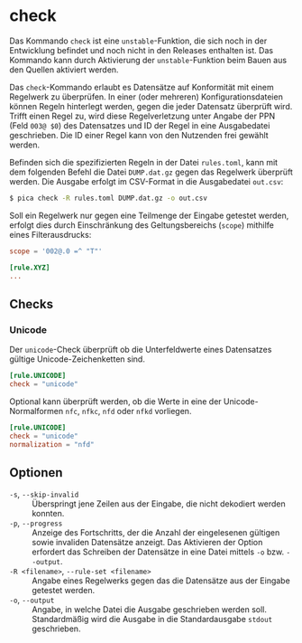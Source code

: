 # check {.unnumbered}

::: {.callout-warning}
Das Kommando `check` ist eine `unstable`-Funktion, die sich noch in der
Entwicklung befindet und noch nicht in den Releases enthalten ist. Das
Kommando kann durch Aktivierung der `unstable`-Funktion beim Bauen aus
den Quellen aktiviert werden.
:::

Das `check`-Kommando erlaubt es Datensätze auf Konformität mit einem
Regelwerk zu überprüfen. In einer (oder mehreren) Konfigurationsdateien
können Regeln hinterlegt werden, gegen die jeder Datensatz überprüft
wird. Trifft einen Regel zu, wird diese Regelverletzung unter Angabe
der PPN (Feld `003@ $0`) des Datensatzes und ID der Regel in eine
Ausgabedatei geschrieben. Die ID einer Regel kann von den Nutzenden
frei gewählt werden.

Befinden sich die spezifizierten Regeln in der Datei `rules.toml`, kann
mit dem folgenden Befehl die Datei `DUMP.dat.gz` gegen das Regelwerk
überprüft werden. Die Ausgabe erfolgt im CSV-Format in die Ausgabedatei
`out.csv`:

```.bash
$ pica check -R rules.toml DUMP.dat.gz -o out.csv
```

Soll ein Regelwerk nur gegen eine Teilmenge der Eingabe getestet werden,
erfolgt dies durch Einschränkung des Geltungsbereichs (`scope`) mithilfe
eines Filterausdrucks:

```.toml
scope = '002@.0 =^ "T"'

[rule.XYZ]
...
````


## Checks

### Unicode

Der `unicode`-Check überprüft ob die Unterfeldwerte eines Datensatzes
gültige Unicode-Zeichenketten sind.

```.toml
[rule.UNICODE]
check = "unicode"
```
Optional kann überprüft werden, ob die Werte in eine der
Unicode-Normalformen `nfc`, `nfkc`, `nfd` oder `nfkd` vorliegen.

```.toml
[rule.UNICODE]
check = "unicode"
normalization = "nfd"
```

## Optionen

`-s`, `--skip-invalid`
: Überspringt jene Zeilen aus der Eingabe, die nicht dekodiert werden
konnten.

`-p`, `--progress`
: Anzeige des Fortschritts, der die Anzahl der eingelesenen gültigen
sowie invaliden Datensätze anzeigt. Das Aktivieren der Option erfordert
das Schreiben der Datensätze in eine Datei mittels `-o` bzw. `--output`.

`-R <filename>`, `--rule-set <filename>`
: Angabe eines Regelwerks gegen das die Datensätze aus der Eingabe
getestet werden.

`-o`, `--output`
: Angabe, in welche Datei die Ausgabe geschrieben werden soll.
Standardmäßig wird die Ausgabe in die Standardausgabe `stdout`
geschrieben.
